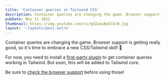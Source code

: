 ```yaml
---
title: 'Container queries in Tailwind CSS'
description: Container queries are changing the game. Browser support is getting really good, so it’s time to embrace a new CSS/Tailwind skill!
pubDate: Nov 11 2022
thumbnail: https://img.youtube.com/vi/q5ZaauBpSlU/0.jpg
layout: '~layouts/post.astro'
---
```



<IntroText>

Container queries are changing the game. Browser support is getting really good, so it's time to embrace a new CSS/Tailwind skill! 💅

</IntroText>

For now, you need to install a <a href="https://github.com/tailwindlabs/tailwindcss-container-queries">first-party plugin</a> to get container queries working in Tailwind. But soon, this will be added to Tailwind core.

Be sure to <a href="https://caniuse.com/css-container-queries">check the browser support</a> before using those!

<YouTubeVideo id="q5ZaauBpSlU" />
